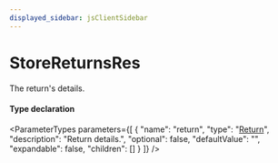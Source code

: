 ```yaml
---
displayed_sidebar: jsClientSidebar
---
```



# StoreReturnsRes

The return's details.

#### Type declaration

<ParameterTypes parameters={[
  {
    "name": "return",
    "type": "[Return](../classes/internal.Return.mdx)",
    "description": "Return details.",
    "optional": false,
    "defaultValue": "",
    "expandable": false,
    "children": []
  }
]} />
